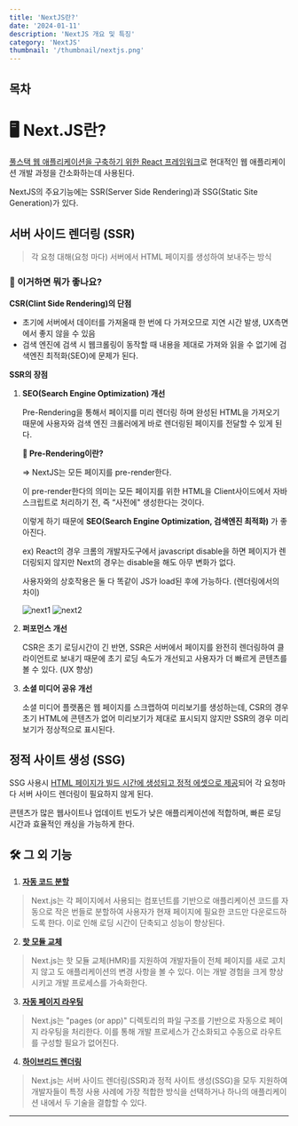 ```yaml
---
title: 'NextJS란?'
date: '2024-01-11'
description: 'NextJS 개요 및 특징'
category: 'NextJS'
thumbnail: '/thumbnail/nextjs.png'
---
```


## 목차

# 🖥️ Next.JS란?

<span className='violet-bold'><u>풀스택 웹 애플리케이션을 구축하기 위한 React 프레임워크</u></span>로 현대적인 웹 애플리케이션 개발 과정을 간소화하는데 사용된다.

NextJS의 주요기능에는 <span className='violet-bold'>SSR(Server Side Rendering)</span>과 <span className='violet-bold'>SSG(Static Site Generation)</span>가 있다.

## 서버 사이드 렌더링 (SSR)

> 각 요청 대해(요청 마다) 서버에서 HTML 페이지를 생성하여 보내주는 방식

### 🤔 이거하면 뭐가 좋나요?

**CSR(Clint Side Rendering)의 <span className='red-bold'>단점</span>**

- 초기에 서버에서 데이터를 가져올때 한 번에 다 가져오므로 지연 시간 발생, UX측면에서 좋지 않을 수 있음
- 검색 엔진에 검색 시 웹크롤링이 동작할 때 내용을 제대로 가져와 읽을 수 없기에 검색엔진 최적화(SEO)에 문제가 된다.

**SSR의 <span className='blue-bold'>장점</span>**

1. **SEO(Search Engine Optimization) 개선**

    Pre-Rendering을 통해서 페이지를 미리 렌더링 하며 완성된 HTML을 가져오기 때문에 사용자와 검색 엔진 크롤러에게 바로 렌더링된 페이지를 전달할 수 있게 된다.

    **🤔 Pre-Rendering이란?**

    => NextJS는 모든 페이지를 pre-render한다.

    이 pre-render한다의 의미는 <span className='highlight'>모든 페이지를 위한 HTML을 Client사이드에서 자바스크립트로 처리하기 전, 즉 “사전에" 생성한다는 것이다.</span>

    이렇게 하기 때문에 **SEO(Search Engine Optimization, 검색엔진 최적화)** 가 좋아진다.

    ex) React의 경우 크롬의 개발자도구에서 javascript disable을 하면 페이지가 렌더링되지 않지만 Next의 경우는 disable을 해도 아무 변화가 없다.

    사용자와의 상호작용은 둘 다 똑같이 JS가 load된 후에 가능하다. (렌더링에서의 차이)

    ![next1](https://github.com/cheolung12/blog-static/assets/109952479/c7c83d9b-4aa3-41ab-b6e4-439ba2f9ba5f)
    ![next2](https://github.com/cheolung12/blog-static/assets/109952479/7e5394eb-0a34-448b-a053-bb76dc810829)

2. **퍼포먼스 개선**

    CSR은 초기 로딩시간이 긴 반면, SSR은 서버에서 페이지를 완전히 렌더링하여 클라이언트로 보내기 때문에 초기 로딩 속도가 개선되고 사용자가 더 빠르게 콘텐츠를 볼 수 있다. (UX 향상)

3. **소셜 미디어 공유 개선**

    소셜 미디어 플랫폼은 웹 페이지를 스크랩하여 미리보기를 생성하는데, CSR의 경우 초기 HTML에 콘텐츠가 없어 미리보기가 제대로 표시되지 않지만 SSR의 경우 미리보기가 정상적으로 표시된다.

## 정적 사이트 생성 (SSG)

SSG 사용시 <span className='violet-bold'><u>HTML 페이지가 빌드 시간에 생성되고 정적 에셋으로 제공</u></span>되어 각 요청마다 서버 사이드 렌더링이 필요하지 않게 된다.

콘텐츠가 많은 웹사이트나 업데이트 빈도가 낮은 애플리케이션에 적합하며, 빠른 로딩 시간과 효율적인 캐싱을 가능하게 한다.

## 🛠️ 그 외 기능

1. **<u>자동 코드 분할</u>**
 > Next.js는 각 페이지에서 사용되는 컴포넌트를 기반으로 애플리케이션 코드를 자동으로 작은 번들로 분할하여 사용자가 현재 페이지에 필요한 코드만 다운로드하도록 한다. 이로 인해 로딩 시간이 단축되고 성능이 향상된다.
2. **<u>핫 모듈 교체</u>**
 > Next.js는 핫 모듈 교체(HMR)를 지원하여 개발자들이 전체 페이지를 새로 고치지 않고 도 애플리케이션의 변경 사항을 볼 수 있다. 이는 개발 경험을 크게 향상시키고 개발 프로세스를 가속화한다.
3. **<u>자동 페이지 라우팅</u>**
 > Next.js는 "pages (or app)" 디렉토리의 파일 구조를 기반으로 자동으로 페이지 라우팅을 처리한다. 이를 통해 개발 프로세스가 간소화되고 수동으로 라우트를 구성할 필요가 없어진다.
4. **<u>하이브리드 렌더링</u>**
 > Next.js는 서버 사이드 렌더링(SSR)과 정적 사이트 생성(SSG)을 모두 지원하여 개발자들이 특정 사용 사례에 가장 적합한 방식을 선택하거나 하나의 애플리케이션 내에서 두 기술을 결합할 수 있다.

---